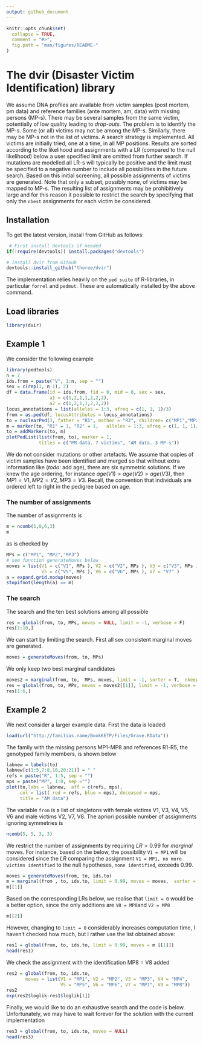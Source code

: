 ```yaml
---
output: github_document
---
```


<!-- README.md is generated from README.Rmd. Please edit that file -->

```r
knitr::opts_chunk$set(
  collapse = TRUE,
  comment = "#>",
  fig.path = "man/figures/README-"
)
```


# The dvir (Disaster Victim Identification) library

We assume DNA profiles are available from victim samples (post mortem, pm data) and 
reference families (ante mortem, am, data) with missing persons (MP-s). There may be 
several samples from the same victim, potentially of low quality leading to *drop-outs*.
The problem is to identify the MP-s. Some (or all) victims may not be 
among the MP-s. Similarly, there may be MP-s not in the list of victims.
A search strategy
is implemented. All victims are initially tried, one at a time, in all MP positions.
Results are sorted according to the likelihood and assignments with a LR (compared to the null
likelihood) below a user specified limit are omitted from further search. If mutations are 
modelled all LR-s will typically be positive and the limit must be specified to a negative number
to include all possibilities in the future search. Based on this initial screening, all possible assignments
of victims are generated. Note that only a subset, possibly none, of victims may be mapped to MP-s.
The resulting list of assignments may be prohibitively large and for this reason it possible to restrict the search by
specifying that only the `nbest` assignments for each victim be considered.

## Installation

To get the latest version, install from GitHub as follows:

```r
 # First install devtools if needed
if(!require(devtools)) install.packages("devtools")

# Install dvir from GitHub
devtools::install_github("thoree/dvir")
```
The implementation relies heavily on 
the `ped suite` of R-libraries, in particular `forrel` and `pedmut`. These are automatically installed by the above command.

## Load libraries

```r
library(dvir)
```

## Example 1

We consider the following example

```r
library(pedtools)
n = 7
ids.from = paste("V", 1:n, sep = "")
sex = c(rep(1, n-1), 2)
df = data.frame(id = ids.from, fid = 0, mid = 0, sex = sex,
                a1 = c(1,2,1,1,2,2,2),
                a2 = c(1,2,1,1,2,2,2))
locus_annotations = list(alleles = 1:3, afreq = c(1, 1, 1)/3)
from = as.ped(df, locusAttributes = locus_annotations)
to = nuclearPed(3, father = "R1", mother = "R2", children= c("MP1","MP2","MP3"))
m = marker(to, "R1" = 1, "R2" = 1,   alleles = 1:3, afreq = c(1, 1, 1)/3, name = "a1")
to = addMarkers(to, m)
plotPedList(list(from, to), marker = 1, 
            titles = c("PM data. 7 victims", "AM data. 3 MP-s"))
```

We do not consider mutations or other artefacts. We assume that copies of victim samples have been identified and merged so that without extra information like (*todo:* add age),
there are six symmetric solutions. If we knew the age ordering,
for instance $age(V1) > age(V2) > age(V3)$, then 
$MP1=V1, MP2=V2, MP3=V3$. Recall, the convention that individuals are
ordered left to right in the pedigree based on age.

### The number of assignments

The number of assignments is

```r
m = ncomb(1,0,6,3)
m
```

as is checked by

```r
MPs = c("MP1", "MP2","MP3")
# see function generateMoves below
moves = list(V1 = c("V1", MPs ), V2 = c("V2", MPs ), V3 = c("V3", MPs ), V4 = c("V4", MPs),
             V5 = c("V5", MPs ), V6 = c("V6", MPs ), V7 = "V7" )
a = expand.grid.nodup(moves)
stopifnot(length(a) == m)
```

### The search

The search and the ten best solutions among all possible
```r
res = global(from, to, MPs, moves = NULL, limit = -1, verbose = F)
res[1:10,]
```


We can start by limiting the search. First all sex consistent 
marginal moves are generated. 

```r
moves = generateMoves(from, to, MPs)
```


We only keep two best marginal candidates

```r
moves2 = marginal(from, to,  MPs, moves, limit = -1, sorter = T,  nkeep = 3)
res = global(from, to, MPs, moves = moves2[[1]], limit = -1, verbose = F)
res[1:6,]
```

## Example 2

We next consider a larger example data. First the data is loaded:

```r
load(url("http://familias.name/BookKETP/Files/Grave.RData"))
```

The family with the missing persons MP1-MP8 and
references R1-R5, the genotyped family members, is shown below

```r
labnew = labels(to)
labnew[c(1:5,7:8,16,20:21)] = " "
refs = paste("R", 1:5, sep = "")
mps = paste("MP", 1:8, sep ="")
plot(to,labs = labnew,  aff = c(refs, mps),
     col = list( red = refs, blue = mps), deceased = mps,
     title = "AM data")
```

The variable `from` is a list of singletons with female victims V1, V3, V4, V5, V6
and male victims V2, V7, V8. The apriori possible number of assignments
ignoring symmetries is

```r
ncomb(5, 5, 3, 3)
```
We restrict the number of assignments by requiring $LR > 0.99$ for *marginal* moves.
For instance, based on the below, the possibility `V1 = MP1` will be considered
since the $LR$ comparing the assignment `V1 = MP1, no more victims identified` to the null hypotheses,
`none identified`, exceeds 0.99. 

```r
moves = generateMoves(from, to, ids.to)
m = marginal(from , to, ids.to, limit = 0.99, moves = moves,  sorter = T)
m[[1]]
```
Based on the corresponding LRs below, we realise that `limit = 0` would be a better option, since
the only additions are `V8 = MP8`and `V2 = MP8`

```r
m[[2]]
```

However, changing to `limit = 0` considerably increases computation time, 
I haven't checked how much,  but I rather use the list obtained above:

```r
res1 = global(from, to, ids.to, limit = 0.99, moves = m [[1]])
head(res1)
```

We check the assignment with
the identification MP8 = V8 added

```r
res2 = global(from, to, ids.to, 
       moves = list(V1 = "MP1", V2 = "MP2", V3 = "MP3", V4 = "MP4",
                    V5 = "MP5", V6 = "MP6", V7 = "MP7", V8 = "MP8"))
res2
exp(res2$loglik-res1$loglik[1])
```

Finally, we would like to do an exhaustive search and the code is below. Unfortunately,
we may have to wait forever for the solution with the current implementation

```r
res3 = global(from, to, ids.to, moves = NULL)
head(res3)
```



